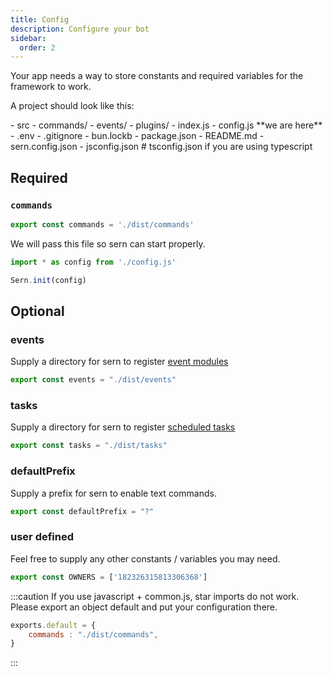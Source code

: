 ```yaml
---
title: Config 
description: Configure your bot 
sidebar:
  order: 2
---
```

Your app needs a way to store constants and required variables for the framework to work.

A project should look like this: <br />


<FileTree>
- src
  - commands/
  - events/
  - plugins/ 
  - index.js
  - config.js **we are here**
- .env
- .gitignore
- bun.lockb
- package.json
- README.md
- sern.config.json
- jsconfig.json # tsconfig.json if you are using typescript
</FileTree>

## Required

### `commands`
```js title='src/config.js'
export const commands = './dist/commands'
```

We will pass this file so sern can start properly.

```js title='src/index.js'
import * as config from './config.js'

Sern.init(config)
```

## Optional 
### events 
Supply a directory for sern to register [event modules](/v4/reference/modules)
```js
export const events = "./dist/events"
```

### tasks
Supply a directory for sern to register [scheduled tasks](/v4/reference/tasks)
```js 
export const tasks = "./dist/tasks"
```

### defaultPrefix
Supply a prefix for sern to enable text commands.
```js 
export const defaultPrefix = "?"
```

### user defined
Feel free to supply any other constants / variables you may need.
```js
export const OWNERS = ['182326315813306368']
```


:::caution
If you use javascript + common.js, star imports do not work. Please export an object default and put your configuration there.
```js
exports.default = {
    commands : "./dist/commands",
}
```
:::
